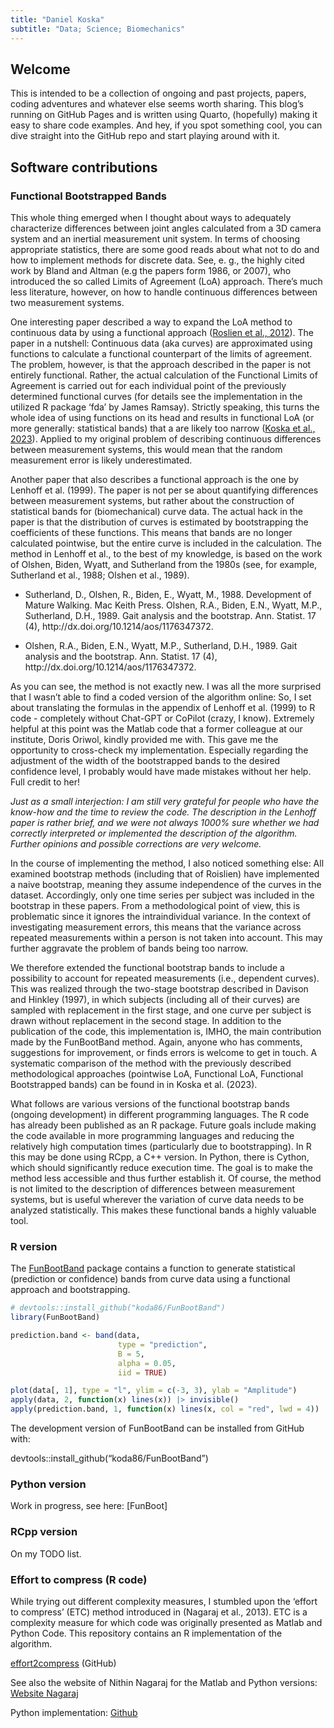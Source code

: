 ```yaml
---
title: "Daniel Koska"
subtitle: "Data; Science; Biomechanics"
---
```


## Welcome

This is intended to be a collection of ongoing and past projects, papers, coding adventures and whatever else seems worth sharing. This blog's running on GitHub Pages and is written using Quarto, (hopefully) making it easy to share code examples. And hey, if you spot something cool, you can dive straight into the GitHub repo and start playing around with it.

## Software contributions

### Functional Bootstrapped Bands

This whole thing emerged when I thought about ways to adequately characterize differences between joint angles calculated from a 3D camera system and an inertial measurement unit system. In terms of choosing appropriate statistics, there are some good reads about what not to do and how to implement methods for discrete data. See, e. g., the highly cited work by Bland and Altman (e.g the papers form 1986, or 2007), who introduced the so called Limits of Agreement (LoA) approach. There's much less literature, however, on how to handle continuous differences between two measurement systems.

One interesting paper described a way to expand the LoA method to continuous data by using a functional approach ([Roslien et al., 2012](https://doi.org/10.1016/j.gaitpost.2012.05.001)). The paper in a nutshell: Continuous data (aka curves) are approximated using functions to calculate a functional counterpart of the limits of agreement. The problem, however, is that the approach described in the paper is not entirely functional. Rather, the actual calculation of the Functional Limits of Agreement is carried out for each individual point of the previously determined functional curves (for details see the implementation in the utilized R package 'fda' by James Ramsay). Strictly speaking, this turns the whole idea of using functions on its head and results in functional LoA (or more generally: statistical bands) that a are likely too narrow ([Koska et al., 2023](https://doi.org/10.1016/j.jbiomech.2023.111506)). Applied to my original problem of describing continuous differences between measurement systems, this would mean that the random measurement error is likely underestimated.

Another paper that also describes a functional approach is the one by Lenhoff et al. (1999). The paper is not per se about quantifying differences between measurement systems, but rather about the construction of statistical bands for (biomechanical) curve data. The actual hack in the paper is that the distribution of curves is estimated by bootstrapping the coefficients of these functions. This means that bands are no longer calculated pointwise, but the entire curve is included in the calculation. The method in Lenhoff et al., to the best of my knowledge, is based on the work of Olshen, Biden, Wyatt, and Sutherland from the 1980s (see, for example, Sutherland et al., 1988; Olshen et al., 1989).

-   Sutherland, D., Olshen, R., Biden, E., Wyatt, M., 1988. Development of Mature Walking. Mac Keith Press. Olshen, R.A., Biden, E.N., Wyatt, M.P., Sutherland, D.H., 1989. Gait analysis and the bootstrap. Ann. Statist. 17 (4), http://dx.doi.org/10.1214/aos/1176347372.

-   Olshen, R.A., Biden, E.N., Wyatt, M.P., Sutherland, D.H., 1989. Gait analysis and the bootstrap. Ann. Statist. 17 (4), http://dx.doi.org/10.1214/aos/1176347372.

As you can see, the method is not exactly new. I was all the more surprised that I wasn't able to find a coded version of the algorithm online: So, I set about translating the formulas in the appendix of Lenhoff et al. (1999) to R code - completely without Chat-GPT or CoPilot (crazy, I know). Extremely helpful at this point was the Matlab code that a former colleague at our institute, Doris Oriwol, kindly provided me with. This gave me the opportunity to cross-check my implementation. Especially regarding the adjustment of the width of the bootstrapped bands to the desired confidence level, I probably would have made mistakes without her help. Full credit to her!

*Just as a small interjection: I am still very grateful for people who have the know-how and the time to review the code. The description in the Lenhoff paper is rather brief, and we were not always 1000% sure whether we had correctly interpreted or implemented the description of the algorithm. Further opinions and possible corrections are very welcome.*

In the course of implementing the method, I also noticed something else: All examined bootstrap methods (including that of Roislien) have implemented a naive bootstrap, meaning they assume independence of the curves in the dataset. Accordingly, only one time series per subject was included in the bootstrap in these papers. From a methodological point of view, this is problematic since it ignores the intraindividual variance. In the context of investigating measurement errors, this means that the variance across repeated measurements within a person is not taken into account. This may further aggravate the problem of bands being too narrow.

We therefore extended the functional bootstrap bands to include a possibility to account for repeated measurements (i.e., dependent curves). This was realized through the two-stage bootstrap described in Davison and Hinkley (1997), in which subjects (including all of their curves) are sampled with replacement in the first stage, and one curve per subject is drawn without replacement in the second stage. In addition to the publication of the code, this implementation is, IMHO, the main contribution made by the FunBootBand method. Again, anyone who has comments, suggestions for improvement, or finds errors is welcome to get in touch. A systematic comparison of the method with the previously described methodological approaches (pointwise LoA, Functional LoA, Functional Bootstrapped bands) can be found in in Koska et al. (2023).

What follows are various versions of the functional bootstrap bands (ongoing development) in different programming languages. The R code has already been published as an R package. Future goals include making the code available in more programming languages and reducing the relatively high computation times (particularly due to bootstrapping). In R this may be done using RCpp, a C++ version. In Python, there is Cython, which should significantly reduce execution time. The goal is to make the method less accessible and thus further establish it. Of course, the method is not limited to the description of differences between measurement systems, but is useful wherever the variation of curve data needs to be analyzed statistically. This makes these functional bands a highly valuable tool.

### R version

The [FunBootBand](https://koda86.github.io/FunBootBand/) package contains a function to generate statistical (prediction or confidence) bands from curve data using a functional approach and bootstrapping.

```r
# devtools::install_github("koda86/FunBootBand")
library(FunBootBand)

prediction.band <- band(data,
                        type = "prediction",
                        B = 5,
                        alpha = 0.05,
                        iid = TRUE)

plot(data[, 1], type = "l", ylim = c(-3, 3), ylab = "Amplitude")
apply(data, 2, function(x) lines(x)) |> invisible()
apply(prediction.band, 1, function(x) lines(x, col = "red", lwd = 4)) |> invisible()
```

The development version of FunBootBand can be installed from GitHub with:

devtools::install_github("koda86/FunBootBand")

### Python version

Work in progress, see here: \[FunBoot\]

### RCpp version

On my TODO list.

### Effort to compress (R code)

While trying out different complexity measures, I stumbled upon the 'effort to compress' (ETC) method introduced in (Nagaraj et al., 2013). ETC is a complexity measure for which code was originally presented as Matlab and Python Code. This repository contains an R implementation of the algorithm.

[effort2compress](https://github.com/koda86/effort2compress) (GitHub)

See also the website of Nithin Nagaraj for the Matlab and Python versions: [Website Nagaraj](https://sites.google.com/site/nithinnagaraj2/journal/software-toolbox-for-etc-measure)

Python implementation: [Github](https://github.com/pranaysy/ETCPy)

<!-- ## 3D joint angle calculations in Matlab -->

<!-- Matlab Code TH -->

<!-- ## Webscraping -->

<!-- ### OpenLigaDB-Api -->

<!-- ## Blog -->

<!-- ### Benchmarking classification algorithms -->

<!-- ### SPM project -->
